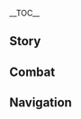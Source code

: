 {{CharacterTabs}}
{{LanguageTabs}}
{{Stub|1={{Meta/VO|rm=1|tl=1}}}}
__TOC__
==Story==
{{VO
|character               = Dori
|language                = ko
|name                    = 도리

<!-- Hello -->
|vo_01_01_title          = 첫 만남…
|vo_01_01_subtitle       = Hello
|vo_01_01_file           = VO_{language}{character} Hello.ogg
|vo_01_01_tx             = 이런 이런? 이게 누구야, 그 유명한 여행자잖아? 난 여행 상인 도리・산게마 바이라고 해. 첫 만남을 기념해서 모든 상품을 10% 할인해 줄 테니 어서 골라봐! 내가 잘 포장해 줄게~
|vo_01_01_rm             = 
|vo_01_01_tl             = 

<!-- Chats -->
|vo_02_01_title          = 잡담・모라
|vo_02_01_subtitle       = Chat: Mora
|vo_02_01_file           = VO_{language}{character} Chat - Mora.ogg
|vo_02_01_tx             = 난 모라를 사랑하고 모라도 날 사랑하지, 랄라라
|vo_02_01_rm             = 
|vo_02_01_tl             = 

|vo_02_02_title          = 잡담・윈윈
|vo_02_02_subtitle       = Chat: Win-Win
|vo_02_02_file           = VO_{language}{character} Chat - Win-Win.ogg
|vo_02_02_tx             = 일단 상품 가격을 30% 올리고 20% 할인해서 팔면 돈은 돈대로 벌고 고객은 싸다고 느끼지. 이게 바로 윈윈이라는 거야
|vo_02_02_rm             = 
|vo_02_02_tl             = 

|vo_02_03_title          = 잡담・돈벌레
|vo_02_03_subtitle       = Chat: Money-Mad
|vo_02_03_file           = VO_{language}{character} Chat - Money-Mad.ogg
|vo_02_03_tx             = 모라만 충분하다면 아카데미아와 맞서 싸우는 것도 문제없어
|vo_02_03_rm             = 
|vo_02_03_tl             = 

<!-- Weather -->
|vo_03_01_title          = 비가 올 때…
|vo_03_01_subtitle       = When It Rains
|vo_03_01_file           = VO_{language}{character} When It Rains.ogg
|vo_03_01_tx             = 우산 안 필요해? 나한테 특제 우산이 있는데 빗물을 수집할 뿐 아니라 정화하는 기능도 있거든. 빗물을 식수로 만들어서 물통에 보관할 수 있다니, 그야말로 여행 필수품이지! 단돈 50만 모라에 가져갈 수 있다고
|vo_03_01_rm             = 
|vo_03_01_tl             = 

|vo_03_02_title          = 번개가 칠 때…
|vo_03_02_subtitle       = When Thunder Strikes
|vo_03_02_file           = VO_{language}{character} When Thunder Strikes.ogg
|vo_03_02_tx             = 이런 날씨에는 캐러밴도 움직이기 힘들어. 이렇게 잃은 모라가 또 얼마야…
|vo_03_02_rm             = 
|vo_03_02_tl             = 

|vo_03_03_title          = 눈이 올 때…
|vo_03_03_subtitle       = When It Snows
|vo_03_03_file           = VO_{language}{character} When It Snows.ogg
|vo_03_03_tx             = 자동으로 눈덩이를 만들어 주는 기계야! 갖고 싶지? 5% 할인된 가격에 대여할 수 있어!
|vo_03_03_tl             = 
|vo_03_03_rm             = 

|vo_03_04_title          = 햇살이 좋을 때…
|vo_03_04_subtitle       = When the Sun Is Out
|vo_03_04_file           = VO_{language}{character} When the Sun Is Out.ogg
|vo_03_04_tx             = 모라가 햇빛 아래에서 반짝반짝 빛나고 있어. 진짜 예쁘다! 헤헤
|vo_03_04_rm             = 
|vo_03_04_tl             = 

|vo_03_05_title          = 강풍이 불 때…
|vo_03_05_subtitle       = When the Wind Is Blowing
|vo_03_05_file           = VO_{language}{character} When the Wind Is Blowing.ogg
|vo_03_05_tx             = 설마, 강풍이 불 때 사막을 지나가려는 사람은 없겠지? 나한테 그런 바보를 구할 방법이 있긴 한데, 비용은… 최소 세 배 이상 들 거야!
|vo_03_05_rm             = 
|vo_03_05_tl             = 

<!-- Greetings -->
|vo_04_01_title          = 아침 인사…
|vo_04_01_subtitle       = Good Morning
|vo_04_01_file           = VO_{language}{character} Good Morning.ogg
|vo_04_01_tx             = 좋은 아침, 어젯밤에 둥글둥글하고 귀여운 모라에 파묻히는 꿈을 꿨어. 오늘은 분명 엄청난 모라를 벌 수 있을 거야
|vo_04_01_rm             = 
|vo_04_01_tl             = 

|vo_04_02_title          = 점심 인사…
|vo_04_02_subtitle       = Good Afternoon
|vo_04_02_file           = VO_{language}{character} Good Afternoon.ogg
|vo_04_02_tx             = 낮잠 자려고? 내가 부드럽고 푹신하고 네 등의 곡선에 딱 맞는 쿠션을 준비해 줄 수 있어. 물론 얼마나 편할지는 모라를 얼마나 내는지에 달렸지
|vo_04_02_rm             = 
|vo_04_02_tl             = 

|vo_04_03_title          = 저녁 인사…
|vo_04_03_subtitle       = Good Evening
|vo_04_03_file           = VO_{language}{character} Good Evening.ogg
|vo_04_03_tx             = 야밤에 길을 떠나는 건 정말 도전적인 일이지. 하지만 항상 밖에서 떠돌아다니는 여행 상인한테는 아무것도 아니야!
|vo_04_03_rm             = 
|vo_04_03_tl             = 

|vo_04_04_title          = 굿나잇…
|vo_04_04_subtitle       = Good Night
|vo_04_04_file           = VO_{language}{character} Good Night.ogg
|vo_04_04_tx             = 자려고? 후후, 그럼 내가 특별히 모라 최면송을 들려주지! 1만 모라가 주머니에 쏙, 2만 모라가 주머니에 쏙, 3만 모라가 주머니에 쏙, 4, 4만… 헤헤, 모라, 헤헤…
|vo_04_04_rm             = 
|vo_04_04_tl             = 

<!-- About -->
|vo_05_01_title          = {name} 자신에 대해・호통
|vo_05_01_subtitle       = About {character}: Peddling
|vo_05_01_file           = VO_{language}{character} About {character} - Peddling.ogg
|vo_05_01_tx             = 도리의 만능 상점, 없는 게 없고 상도덕을 지키며 장사하고 있어. 모라만 있으면 상상 못 한 물건은 있어도 못 구하는 물건은 없다고. 원하는 물건이 있거나 도움이 필요하면 언제든지 날 찾아와!
|vo_05_01_rm             = 
|vo_05_01_tl             = 

|vo_05_02_title          = {name} 자신에 대해・묘론파
|vo_05_02_subtitle       = About {character}: Kshahrewar
|vo_05_02_file           = VO_{language}{character} About {character} - Kshahrewar.ogg
|vo_05_02_tx             = 난 보통 아카데미아 사람들을 피해 다녀. 그들은 온갖 방법을 동원해서 내 장사를 막으려 들거든. 근데 너한테는 알려줘도 상관없을 것 같네. 묘론파의 몇몇 똑똑한 녀석들은 나와 몰래 계약을 맺었어. 난 모라가 있고 그들은 기술과 손재주가 있어서 내 장사를 더 원활하게 만들어주거든. 후후, 대상인 도리는 말이야, 손해 보는 장사는 안 한다고
|vo_05_02_rm             = 
|vo_05_02_tl             = 

|vo_05_03_title          = 우리에 대해・홍보
|vo_05_03_subtitle       = About Us: Promotion
|vo_05_03_file           = VO_{language}{character} About Us - Promotion.ogg
|vo_05_03_tx             = 수메르에서 여행하게? 수메르의 사막은 엄청 위험해. 착한 도리가 도와주지! 짜잔, 사막 여행 패키지, 500만 모라만 받을게! 지금 사면 무료로 우림 여행 패키지도 주고 있어! 날이면 날마다 오는 기회가 아니야
|vo_05_03_rm             = 
|vo_05_03_tl             = 

|vo_05_04_title          = 우리에 대해・모라 분배
|vo_05_04_subtitle       = About Us: Mora Distribution
|vo_05_04_file           = VO_{language}{character} About Us - Mora Distribution.ogg
|vo_05_04_tx             = 내 모라는 내 거고, 네 모라도 내 거야. 헤헤
|vo_05_04_rm             = 
|vo_05_04_tl             = 

<!-- About Us -->
|vo_06_01_title          = 우리에 대해・정가
|vo_06_01_subtitle       = About Us: Actual Price
|vo_06_01_friendship     = 6
|vo_06_01_file           = VO_{language}{character} About Us - Actual Price.ogg
|vo_06_01_tx             = 알았어, 알았어. 너한테는 사실대로 알려줄게. 사막과 우림 여행 패키지는 따로 팔아도 각각 250만 모라야. 근데 하나를 무료로 준다고 하면 더 저렴해 보이잖아, 안 그래?
|vo_06_01_rm             = 
|vo_06_01_tl             = 

<!-- Miscellany I -->
|vo_07_01_title          = 「신의 눈」에 대해…
|vo_07_01_subtitle       = About the [[Vision]]
|vo_07_01_friendship     = 4
|vo_07_01_file           = VO_{language}{character} About the Vision.ogg
|vo_07_01_tx             = 어라라? 내 신의 눈, 반짝반짝하는 게 정말 예쁘지? 이렇게 예쁜 물건을 보여줬는데 모라를 지불해야겠다는 생각은 들지 않나 봐?
|vo_07_01_rm             = 
|vo_07_01_tl             = 

|vo_07_02_title          = 하고 싶은 이야기…
|vo_07_02_subtitle       = Something to Share
|vo_07_02_file           = VO_{language}{character} Something to Share.ogg
|vo_07_02_tx             = 옛날에도 멍청한 녀석들이 돈을 안 갚으려고 한 적 있었어. 흐흥, 감히 누굴 상대로…. 그들이 어떻게 됐는지 맞혀볼래?
|vo_07_02_rm             = 
|vo_07_02_tl             = 

|vo_07_03_title          = 흥미있는 일・공통 언어
|vo_07_03_subtitle       = Interesting Things: Common Language
|vo_07_03_file           = VO_{language}{character} Interesting Things - Common Language.ogg
|vo_07_03_tx             = 만약 보물 사냥 족제비가 말을 할 수 있으면 나랑 말이 참 잘 통할 텐데. 안목이 워낙 탁월하잖아! 티바트에서 가장 사랑스러운 건 당연히 반짝이는 모라지
|vo_07_03_rm             = 
|vo_07_03_tl             = 

|vo_07_04_title          = 흥미있는 일・동물 짐꾼 낙원
|vo_07_04_subtitle       = Interesting Things: Sumpter Beast Park
|vo_07_04_file           = VO_{language}{character} Interesting Things - Sumpter Beast Park.ogg
|vo_07_04_tx             = 동물 짐꾼을 보고 싶다고? 문제없어! 네가 원하는 만큼 보여줄게! 다만 입장권의 가격은, 헤헤…
|vo_07_04_rm             = 
|vo_07_04_tl             = 

<!-- About Others -->
|vo_08_01_title          = 사이노에 대해…
|vo_08_01_subtitle       = About [[Cyno]]
|vo_08_01_friendship     = 4
|vo_08_01_file           = VO_{language}{character} About Cyno.ogg
|vo_08_01_tx             = 사적으로 친분이 좀 있는 셈이지. 그에게 「일곱 성인의 소환」 굿즈를 전부 구해줄 수 있는 사람은 수메르 전체를 뒤져봐도 나밖에 없거든. 대단하지? 아카데미아에 그렇게 마이웨이인 사람이 있다니, 안목도 뛰어나고 흥정도 안 하더군
|vo_08_01_rm             = 
|vo_08_01_tl             = 

|vo_08_02_title          = 타이나리에 대해…
|vo_08_02_subtitle       = About [[Tighnari]]
|vo_08_02_friendship     = 4
|vo_08_02_file           = VO_{language}{character} About Tighnari.ogg
|vo_08_02_tx             = 그는 내가 모라를 사랑하는 만큼 학문을 사랑해. 듣자 하니 신기한 물건을 자주 만드는 모양이야. 아쉽게도 일이 바쁘다는 핑계로 같이 물건을 대량 생산하자는 내 제안은 거절당했어. 아니면… 엄청난 모라를 벌 수 있을 텐데 말이야!
|vo_08_02_rm             = 
|vo_08_02_tl             = 

|vo_08_03_title          = 알하이탐에 대해…
|vo_08_03_subtitle       = About [[Alhaitham]]
|vo_08_03_friendship     = 4
|vo_08_03_file           = VO_{language}{character} About Alhaitham.ogg
|vo_08_03_tx             = 그가 옛날에 내 부하를 떠본 적이 있어. 그래서 아카데미아 녀석들이 고지식하고 솔직하지 못하다는 거야. 내가 그런 모험할 필요는 없잖아, 알아듣지, 조수?
|vo_08_03_rm             = 
|vo_08_03_tl             = 

|vo_08_04_title          = 카베에 대해…
|vo_08_04_subtitle       = About [[Kaveh]]
|vo_08_04_friendship     = 4
|vo_08_04_file           = VO_{language}{character} About Kaveh.ogg
|vo_08_04_tx             = 내 묘론파 파트너 중 한 명이야. 아카데미아의 일부 고지식한 녀석들과는 달리 이상을 위해 싸울 줄 아는 사람이지. 마음에 들어. 그에게 몰래 엄청난 모라를 빌려주고 나의 알카자르자레궁을 만들어달라고 한 적이 있어. 이 착한 도리 님의 도움이 없었다면 지금의 카베는 없었을 거야
|vo_08_04_rm             = 
|vo_08_04_tl             = 

|vo_08_05_title          = 데히야에 대해…
|vo_08_05_subtitle       = About [[Dehya]]
|vo_08_05_friendship     = 4
|vo_08_05_file           = VO_{language}{character} About Dehya.ogg
|vo_08_05_tx             = 가끔 캐러밴을 지키기 위해 그 사람을 고용하곤 해. 실력이 믿을 만한데다 값도 저렴한 편이라 가성비 하나는 최고라고 볼 수 있어
|vo_08_05_rm             = 
|vo_08_05_tl             = 

|vo_08_06_title          = 암왕제군에 대해…
|vo_08_06_subtitle       = About [[Rex Lapis]]
|vo_08_06_friendship     = 4
|vo_08_06_quest          = A New Star Approaches
|vo_08_06_file           = VO_{language}{character} About Rex Lapis.ogg
|vo_08_06_tx             = 암왕제군이 떠나기 전에 내가 매일 일어나서 첫 번째로 하던 일은 묵념이야. 재물신한테 장사가 잘되게 해달라고 기도했지. 지금은 신에게 빌 바에 나 자신에게 빌고 있어. 도리가 사업을 번창하게 하리!
|vo_08_06_rm             = 
|vo_08_06_tl             = 

|vo_08_07_title          = 작은 쿠사나리 화신에 대해…
|vo_08_07_subtitle       = About [[Lesser Lord Kusanali]]
|vo_08_07_friendship     = 4
|vo_08_07_file           = VO_{language}{character} About Lesser Lord Kusanali.ogg
|vo_08_07_tx             = 수메르에는 작은 쿠사나리 화신의 신도가 아주 적어. 나는 어떻냐고? 나에게 모라를 준다고 하면 그녀의 영원한 신도가 될 수 있어
|vo_08_07_rm             = 
|vo_08_07_tl             = 

|vo_08_08_title          = 닐루에 대해…
|vo_08_08_subtitle       = About [[Nilou]]
|vo_08_08_file           = VO_{language}{character} About Nilou.ogg
|vo_08_08_tx             = 닐루는 춤을 정말 잘 추지만 수메르에만 있으면 자신의 가치를 완전히 뽐낼 수 없을 거야…. 그러니까, 재능이 아깝다는 거지. 있잖아, 닐루를 데리고 티바트 순회공연을 하면 모라를 얼마나 벌 수 있을까?
|vo_08_08_rm             = 
|vo_08_08_tl             = 

|vo_08_09_title          = 앨리에 대해…
|vo_08_09_subtitle       = About [[Alice]]
|vo_08_09_friendship     = 4
|vo_08_09_file           = VO_{language}{character} About Alice.ogg
|vo_08_09_tx             = 앨리스 씨한테서는 신기한 물건이 끊임없이 나와. 내 최고의 공급책이지. 후후, 이런 기밀까지 알려줬는데 성의 표시 좀 해야 하지 않겠어?
|vo_08_09_rm             = 
|vo_08_09_tl             = 

<!-- More About -->
|vo_09_01_title          = {name}에 대해 알기・첫 번째
|vo_09_01_subtitle       = More About {character}: I
|vo_09_01_file           = VO_{language}{character} More About {character} - 01.ogg
|vo_09_01_tx             = 이야기를 듣고 싶다고? 그럼… 100만 모라만 줘. 음… 우리 친분을 봐서 1% 할인해서 99만 모라에 해줄게. 어때? 저렴하지!
|vo_09_01_rm             = 
|vo_09_01_tl             = 

|vo_09_02_title          = {name}에 대해 알기・두 번째
|vo_09_02_subtitle       = More About {character}: II
|vo_09_02_friendship     = 3
|vo_09_02_file           = VO_{language}{character} More About {character} - 02.ogg
|vo_09_02_tx             = 헤헤, 보는 눈 있구나. 그럼 이야기를 시작할게!<br />이건 한 상인의 이야기야. 아주 오래전 상인은 행상을 다니던 중에 길을 잃었어. 그러다 안개 마귀와 맞닥뜨렸지. 괴물이 그녀를 잡아먹으려 하자 그녀는 괴물에게 재미있는 이야기를 해줄 테니 재미있으면 잡아먹지 말아 달라고 했어…
|vo_09_02_rm             = 
|vo_09_02_tl             = 

|vo_09_03_title          = {name}에 대해 알기・세 번째
|vo_09_03_subtitle       = More About {character}: III
|vo_09_03_friendship     = 4
|vo_09_03_file           = VO_{language}{character} More About {character} - 03.ogg
|vo_09_03_tx             = 안개 마귀는 그 부탁을 받아들였고, 상인은 이야기를 시작했지. 당시 상인은 장사가 지금처럼 잘되지 않아서 한창 골머리를 앓고 있었는데, 마침 창고에서 출처를 알 수 없는 요술 램프를 찾게 됐어. 램프를 깨끗이 닦자 그 안에서 붉은 안개가 퍼져 나왔고, 자신을 「착하고 아름다운 대마왕」이라고 칭하는 자는 상인을 보더니 자신의 귀여운 딸이 생각난다며 소원 하나를 들어주겠다고 했지
|vo_09_03_rm             = 
|vo_09_03_tl             = 

|vo_09_04_title          = {name}에 대해 알기・네 번째
|vo_09_04_subtitle       = More About {character}: IV
|vo_09_04_friendship     = 5
|vo_09_04_file           = VO_{language}{character} More About {character} - 04.ogg
|vo_09_04_tx             = 상인에게 모라보다 매력적인 게 어디 있겠어. 그래서 상인은 셀 수 없을 정도로 많은 모라를 벌고 싶다고 했지. 「착하고 아름다운 대마왕」은 알겠다며 그녀의 상품 공급책이 되어 신비한 물건들을 계속 공급해 주었고, 상인은 그로 인해 엄청난 거금을 끌어모았어…
|vo_09_04_rm             = 
|vo_09_04_tl             = 

|vo_09_05_title          = {name}에 대해 알기・다섯 번째
|vo_09_05_subtitle       = More About {character}: V
|vo_09_05_friendship     = 6
|vo_09_05_file           = VO_{language}{character} More About {character} - 05.ogg
|vo_09_05_tx             = 그 이야기를 들은 안개 마귀는 무척 신기해했어. 자신도 붉은 안개 대마왕과 같은 부류인데 그런 물건들을 만들어낼 수 없었거든. 상인은 안개 마귀에게 타고난 재능이 있어 보이니, 같은 요술 램프에 들어가 있으면 대마왕 같은 능력을 가질 수 있을 거라고 말했어. 그렇게 안개 마귀는 기쁜 마음으로 상인의 요술 램프에 들어갔지…<br />흠흠, 이 이야기가 진짜냐고? 그 답을 알고 싶으면 추가 비용이 있는데, 99만 모라만 내면 알려줄게!
|vo_09_05_rm             = 
|vo_09_05_tl             = 

<!-- Miscellany II -->
|vo_10_01_title          = {name}의 취미…
|vo_10_01_subtitle       = {character}'s Hobbies
|vo_10_01_file           = VO_{language}{character} Hobbies.ogg
|vo_10_01_tx             = 내 취미가 얼마나 많은데. 첫 번째는 모라를 버는 거고, 두 번째는 모라를 세는 거고, 세 번째는 모라를 보는 거야. 세상에 모라보다 즐거운 일은 없을걸!
|vo_10_01_rm             = 
|vo_10_01_tl             = 

|vo_10_02_title          = {name}의 고민…
|vo_10_02_subtitle       = {character}'s Troubles
|vo_10_02_file           = VO_{language}{character} Troubles.ogg
|vo_10_02_tx             = 겨우 30% 마진 장사로 날 귀찮게 하는 사람들이 있는데, 후우, 나도 바쁜 몸이라고. 100% 이윤이 없으면 듣고 싶은 마음도 없어
|vo_10_02_rm             = 
|vo_10_02_tl             = 

|vo_10_03_title          = 좋아하는 음식…
|vo_10_03_subtitle       = Favorite Food
|vo_10_03_file           = VO_{language}{character} Favorite Food.ogg
|vo_10_03_tx             = 리월에 모라육이라는 음식이 있다고 들었어. 이름에 모라가 들어간 걸 보면 분명 맛있을 거야. 뭐, 뭐라고… 너도 만들 줄 안다고? 흠흠, 너 말이야 한동안 내 조수로 지내면서 나한테 많은 걸 배웠잖아! 그 답례로 모라육을 만들어줘!
|vo_10_03_rm             = 
|vo_10_03_tl             = 

|vo_10_04_title          = 싫어하는 음식…
|vo_10_04_subtitle       = Least Favorite Food
|vo_10_04_file           = VO_{language}{character} Least Favorite Food.ogg
|vo_10_04_tx             = 대추야자 숯탄 전병 같은 음식은 내 입맛에 안 맞아. 절대 안 먹을 거야! 나한테 모라를 주고 먹으라고 한다면… 음, 그, 그러면 다시 생각해 볼게!
|vo_10_04_rm             = 
|vo_10_04_tl             = 

<!-- Receiving a Gift -->
|vo_11_01_title          = 선물 획득・첫 번째
|vo_11_01_subtitle       = Receiving a Gift: I
|vo_11_01_file           = VO_{language}{character} Receiving a Gift - 01.ogg
|vo_11_01_tx             = 맛있어, 나를 따라다니면서 내 개인 요리사를 하는 건 어때?
|vo_11_01_rm             = 
|vo_11_01_tl             = 

|vo_11_02_title          = 선물 획득・두 번째
|vo_11_02_subtitle       = Receiving a Gift: II
|vo_11_02_file           = VO_{language}{character} Receiving a Gift - 02.ogg
|vo_11_02_tx             = 이야, 내 조수의 요리 솜씨가 나쁘지 않네. 더 주문해도 되지?
|vo_11_02_rm             = 
|vo_11_02_tl             = 

|vo_11_03_title          = 선물 획득・세 번째
|vo_11_03_subtitle       = Receiving a Gift: III
|vo_11_03_file           = VO_{language}{character} Receiving a Gift - 03.ogg
|vo_11_03_tx             = 나한테 이런 음식을 먹으라고 하다니, 흥, 정신적 손해배상을 청구하겠어!
|vo_11_03_rm             = 
|vo_11_03_tl             = 

<!-- Birthday -->
|vo_12_01_title          = 생일…
|vo_12_01_subtitle       = Birthday
|vo_12_01_file           = VO_{language}{character} Birthday.ogg
|vo_12_01_tx             = 오늘은 내가 네 소원 하나 들어줄게! 난 전지전능한 도리니까 말해봐, 뭘 원하는데? 미리 말하지만 「평생 다 못 쓸 만큼의 모라」를 원한다는 소원은 못 들어줘
|vo_12_01_rm             = 
|vo_12_01_tl             = 

<!-- Feelings About Ascension -->
|vo_13_01_title          = 돌파의 느낌・기
|vo_13_01_subtitle       = Feelings About Ascension: Intro
|vo_13_01_ascension      = 1
|vo_13_01_file           = VO_{language}{character} Feelings About Ascension - 01.ogg
|vo_13_01_tx             = 나한테 투자하는 거야? 정말 보는 눈 있구나
|vo_13_01_rm             = 
|vo_13_01_tl             = 

|vo_13_02_title          = 돌파의 느낌・승
|vo_13_02_subtitle       = Feelings About Ascension: Building Up
|vo_13_02_ascension      = 2
|vo_13_02_file           = VO_{language}{character} Feelings About Ascension - 02.ogg
|vo_13_02_tx             = 다다익선이야, 다다익선
|vo_13_02_rm             = 
|vo_13_02_tl             = 

|vo_13_03_title          = 돌파의 느낌・전
|vo_13_03_subtitle       = Feelings About Ascension: Climax
|vo_13_03_ascension      = 4
|vo_13_03_file           = VO_{language}{character} Feelings About Ascension - 03.ogg
|vo_13_03_tx             = 와! 신기한 돈주머니에서 힘을 계속 꺼낼 수 있는 느낌이야
|vo_13_03_rm             = 
|vo_13_03_tl             = 

|vo_13_04_title          = 돌파의 느낌・결
|vo_13_04_subtitle       = Feelings About Ascension: Conclusion
|vo_13_04_ascension      = 6
|vo_13_04_file           = VO_{language}{character} Feelings About Ascension - 04.ogg
|vo_13_04_tx             = 신통방통한 산게마 바이 어르신의 V.I.P가 된 걸 축하해! 앞으로 모든 물건을 20% 할인해 줄게. 이런 혜택을 받는 사람은 네가 처음이라고! 마음껏 누려!
|vo_13_04_rm             = 
|vo_13_04_tl             = 
}}

==Combat==
{{Combat VO
|character              = Dori
|language               = ko

<!-- Elemental Skill -->
|skill_1_file           = Elemental Skill 1 02
|skill_1_tx             = 잘 봐!
|skill_1_rm             = 
|skill_1_tl             = 

|skill_2_file           = Elemental Skill 1 03
|skill_2_tx             = 모라를 넘겨라!
|skill_2_rm             = 
|skill_2_tl             = 

|skill_3_file           = Elemental Skill 1 01
|skill_3_actual_tx      = 헤이 요!
|skill_3_actual_rm      = 
|skill_3_actual_tl      = 

<!-- Elemental Burst -->
|burst_1_tx             = 나타나라, 요술 램프!
|burst_1_rm             = 
|burst_1_tl             = 

|burst_2_tx             = 내 실력을 보여줄 때가 됐군!
|burst_2_rm             = 
|burst_2_tl             = 

|burst_3_tx             = 물건을 사려면 돈을 내야지
|burst_3_rm             = 
|burst_3_tl             = 

<!-- Sprint Start -->
|sprint-s_1_file     = Sprint Start 01,Sprint Start 02,Sprint Start 03

<!-- Deploying Wind Glider -->
|glider_1_file       = Deploying Wind Glider 01,Deploying Wind Glider 02,Deploying Wind Glider 03

<!-- Opening Treasure Chest -->
|chest_1_tx             = 와, 나한테 반만 줘!
|chest_1_rm             = 
|chest_1_tl             = 

|chest_2_tx             = 내가 먼저 확인해 볼게
|chest_2_rm             = 
|chest_2_tl             = 

|chest_3_tx             = 내가 할래, 내가 내가!
|chest_3_rm             = 
|chest_3_tl             = 

<!-- Low HP -->
|low-hp_1_tx            = 1모라도 가져갈 생각 마!
|low-hp_1_rm            = 
|low-hp_1_tl            = 

|low-hp_2_tx            = 강도다, 사람 살려!
|low-hp_2_rm            = 
|low-hp_2_tl            = 

|low-hp_3_tx            = 모라는 반드시 지키겠어!
|low-hp_3_rm            = 
|low-hp_3_tl            = 

<!-- Ally at Low HP -->
|ally-low-hp_1_tx       = 네 목숨을 구해줬으니 돈으로 갚아!
|ally-low-hp_1_tl       = 
|ally-low-hp_1_rm       = 

|ally-low-hp_2_tx       = 멍충아, 모라와 목숨은 똑같이 중요해
|ally-low-hp_2_tl       = 
|ally-low-hp_2_rm       = 

<!-- Fallen -->
|fallen_1_tx            = 모라가… 아직 부족해…
|fallen_1_rm            = 
|fallen_1_tl            = 

|fallen_2_tx            = 또… 이런 식이군…
|fallen_2_rm            = 
|fallen_2_tl            = 

|fallen_3_tx            = 모라도 소용이 없는 건가…?
|fallen_3_rm            = 
|fallen_3_tl            = 

<!-- Light Hit Taken -->
|hit-l_1_file           = Light Hit Taken 01
|hit-l_1_tx             = 이 정도야 뭐
|hit-l_1_rm             = 
|hit-l_1_tl             = 
|hit-l_2_file           = Light Hit Taken 02
|hit-l_2_tx             = 살짝 부딪혔을 뿐이야
|hit-l_2_rm             = 
|hit-l_2_tl             = 
|hit-l_3_file           = Light Hit Taken 03,Light Hit Taken 04,Light Hit Taken 05,Light Hit Taken 06

<!-- Heavy Hit Taken -->
|hit-h_1_tx             = 너무하잖아!
|hit-h_1_rm             = 
|hit-h_1_tl             = 

|hit-h_2_tx             = 너 블랙리스트에 추가한다!
|hit-h_2_rm             = 
|hit-h_2_tl             = 
|hit-h_3_file           = Heavy Hit Taken 03,Heavy Hit Taken 04,Heavy Hit Taken 05,Heavy Hit Taken 06

<!-- Joining Party-->
|join_1_tx              = 어서 크게 한 건 하러 가자고!
|join_1_rm              = 
|join_1_tl              = 

|join_2_tx              = 모라는 우릴 기다리지 않아, 빨리 따라와
|join_2_rm              = 
|join_2_tl              = 

|join_3_tx              = 얼마나 큰 장사인지 볼까?
|join_3_rm              = 
|join_3_tl              = 

<!-- Character Idles -->
|idle_1_file            = Standby 01,Standby 02

<!-- Light Attack -->
|atk-l_1_file        = Light Attack 01,Light Attack 02,Light Attack 03,Light Attack 04,Light Attack 05,Light Attack 06,Light Attack 07

<!-- Mid Attack -->
|atk-m_1_file        = Mid Attack 01,Mid Attack 02,Mid Attack 03

<!-- Heavy Attack -->
|atk-h_1_file        = Heavy Attack 01,Heavy Attack 02,Heavy Attack 03

<!-- Climbing -->
|climb_1_file        = Climbing 01,Climbing 02,Climbing 03,Climbing 04,Climbing 05

<!-- Climbing Breath -->
|climb-b_1_file      = Climbing Breath 01,Climbing Breath 02,Climbing Breath 03

<!-- Jumping -->
|jump_1_file         = Jumping 01,Jumping 02,Jumping 03,Jumping 04,Jumping 05
}}
<!--
==Translation Notes==
{{Reflist|group=TN •}}
-->
==Navigation==
{{Character Navbox|type=playable|link type=vo-ko}}